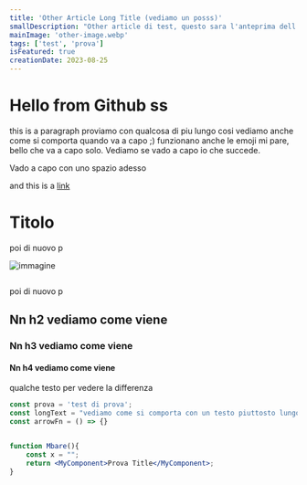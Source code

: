 ```yaml
---
title: 'Other Article Long Title (vediamo un posss)'
smallDescription: "Other article di test, questo sara l'anteprima dell'articolo e la description della pagina (head)"
mainImage: 'other-image.webp'
tags: ['test', 'prova']
isFeatured: true
creationDate: 2023-08-25
---
```


# Hello from Github ss
this is a paragraph proviamo con qualcosa di piu lungo cosi vediamo anche come si comporta quando va a capo ;) funzionano anche le emoji mi pare, bello che va a capo solo.
Vediamo se vado a capo io che succede.

Vado a capo con uno spazio adesso

and this is a [link](https://google.com)

# Titolo

poi di nuovo p

![immagine](image.webp)

<Image imageName="pexels.jpg" />

poi di nuovo p

## Nn h2 vediamo come viene

### Nn h3 vediamo come viene

#### Nn h4 vediamo come viene

qualche testo per vedere la differenza

```jsx:main.jsx
const prova = 'test di prova';
const longText = "vediamo come si comporta con un testo piuttosto lungo ;)"
const arrowFn = () => {}


function Mbare(){
    const x = "";
    return <MyComponent>Prova Title</MyComponent>;
}
```
